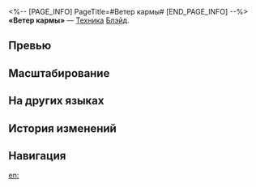 <%-- [PAGE_INFO]
PageTitle=#Ветер кармы#
[END_PAGE_INFO] --%>
{{Навык Инфобокс
|Название         = Ветер кармы
|Изображение      = Навык Ветер кармы.png
|Персонаж         = Блэйд
|Тип              = Техника
|Тэг              = 
|УронСтойк        = 20
|ЭнергияГен       = 
|Энергия          = 
|Длительность     = 
|Описание         = Немедленно атакует противника и после начала боя расходует 20% от своего макс. НР, чтобы нанести всем противникам ветряной урон, равный 40% от макс. НР Блэйда.<br />Если текущего НР недостаточно, то использование техники опускает текущее НР персонажа до 1 ед.
|Свойство1        = 
|Масштабирование1 = 
}}
'''«Ветер кармы»''' — [[Техника]] [[Блэйд]].

==Превью==
{{Превью
|Файл = Ветер кармы Превью
}}

==Масштабирование==


==На других языках==
{{На других языках
|en   = Karma Wind
|zhs  = 业途风
|zht  = 業途風
|ja   = {{Rubi|業途風|ごうとふう}}
|ko   = 업도(業道)의 바람
|es   = Viento kármico
|fr   = Vent de karma
|ru   = Ветер кармы
|th   = Karma Wind
|vi   = Cơn Gió Nghiệp Chướng
|de   = Karmawind
|id   = Karma Wind
|pt   = Vento do Carma
}}

==История изменений==
{{История изменений|3.5}}

==Навигация==
{{Навык Навбокс|Блэйд}}

[[en:]]